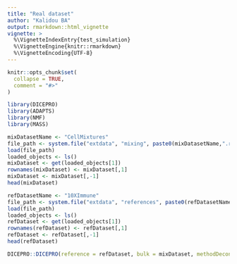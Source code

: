 ```yaml
---
title: "Real dataset"
author: "Kalidou BA"
output: rmarkdown::html_vignette
vignette: >
  %\VignetteIndexEntry{test_simulation}
  %\VignetteEngine{knitr::rmarkdown}
  %\VignetteEncoding{UTF-8}
---
```


```r
knitr::opts_chunk$set(
  collapse = TRUE,
  comment = "#>"
)
```


```r
library(DICEPRO)
library(ADAPTS)
library(NMF)
library(MASS)
```


```r
mixDatasetName <- "CellMixtures"
file_path <- system.file("extdata", "mixing", paste0(mixDatasetName,".rda"), package = "DICEPRO")
load(file_path)
loaded_objects <- ls()
mixDataset <- get(loaded_objects[1])
rownames(mixDataset) <- mixDataset[,1]
mixDataset <- mixDataset[,-1]
head(mixDataset)
```

```r
refDatasetName <- "10XImmune"
file_path <- system.file("extdata", "references", paste0(refDatasetName,".rda"), package = "DICEPRO")
load(file_path)
loaded_objects <- ls()
refDataset <- get(loaded_objects[1])
rownames(refDataset) <- refDataset[,1]
refDataset <- refDataset[,-1]
head(refDataset)
```

 
```r
DICEPRO::DICEPRO(reference = refDataset, bulk = mixDataset, methodDeconv = "DCQ", refName = "10XImmune", bulkName = "CellMixtures", output_path = getwd())
```



